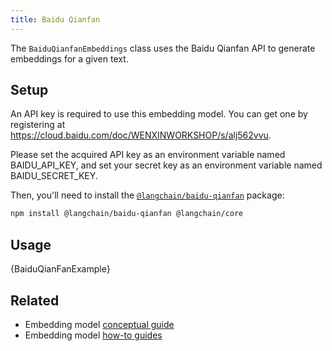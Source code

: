 ```yaml
---
title: Baidu Qianfan
---
```


The `BaiduQianfanEmbeddings` class uses the Baidu Qianfan API to generate embeddings for a given text.

## Setup

An API key is required to use this embedding model. You can get one by registering at https://cloud.baidu.com/doc/WENXINWORKSHOP/s/alj562vvu.

Please set the acquired API key as an environment variable named BAIDU_API_KEY, and set your secret key as an environment variable named BAIDU_SECRET_KEY.

Then, you'll need to install the [`@langchain/baidu-qianfan`](https://www.npmjs.com/package/@langchain/baidu-qianfan) package:


<IntegrationInstallTooltip/>

```bash npm
npm install @langchain/baidu-qianfan @langchain/core
```

## Usage


<CodeBlock language="typescript">{BaiduQianFanExample}</CodeBlock>

## Related

- Embedding model [conceptual guide](/oss/concepts/embedding_models)
- Embedding model [how-to guides](/oss/how-to/#embedding-models)
